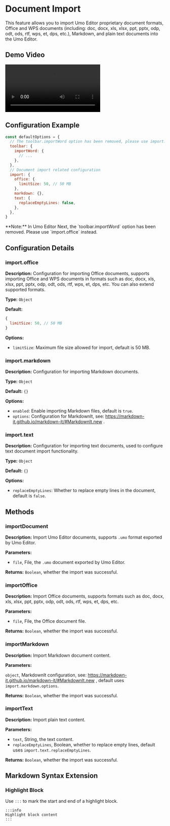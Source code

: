
# Document Import

This feature allows you to import Umo Editor proprietary document formats, Office and WPS documents (including: doc, docx, xls, xlsx, ppt, pptx, odp, odt, ods, rtf, wps, et, dps, etc.), Markdown, and plain text documents into the Umo Editor.

## Demo Video

<video src="https://s1.umodoc.com/videos/import.mp4" controls="true"></video>

## Configuration Example

```js {2-7}
const defaultOptions = {
  // The toolbar.importWord option has been removed, please use import.office instead
  toolbar: {
    importWord: { 
      // ...
    },
  },
  // Document import related configuration
  import: {
    office: {
      limitSize: 50, // 50 MB
    },
    markdown: {},
    text: {
      replaceEmptyLines: false,
    },
  },
}
```
<Callout type="error" emoji="❗">
**Note:** In Umo Editor Next, the `toolbar.importWord` option has been removed. Please use `import.office` instead.
</Callout>

## Configuration Details

### import.office

**Description:** Configuration for importing Office documents, supports importing Office and WPS documents in formats such as doc, docx, xls, xlsx, ppt, pptx, odp, odt, ods, rtf, wps, et, dps, etc. You can also extend supported formats.

**Type:** `Object`

**Default:**

```js
{
  limitSize: 50, // 50 MB
}
```

**Options:**

- `limitSize`: Maximum file size allowed for import, default is 50 MB.

### import.markdown

**Description:** Configuration for importing Markdown documents.

**Type:** `Object`

**Default:** `{}`

**Options:**

- `enabled`: Enable importing Markdown files, default is `true`.
- `options`: Configuration for MarkdownIt, see: https://markdown-it.github.io/markdown-it/#MarkdownIt.new .

### import.text

**Description:** Configuration for importing text documents, used to configure text document import functionality.

**Type:** `Object`

**Default:** `{}`

**Options:**

- `replaceEmptyLines`: Whether to replace empty lines in the document, default is `false`.

## Methods

### importDocument

**Description:** Import Umo Editor documents, supports `.umo` format exported by Umo Editor.

**Parameters:**

- `file`, File, the `.umo` document exported by Umo Editor.

**Returns:** `Boolean`, whether the import was successful.

### importOffice

**Description:** Import Office documents, supports formats such as doc, docx, xls, xlsx, ppt, pptx, odp, odt, ods, rtf, wps, et, dps, etc.

**Parameters:**

- `file`, File, the Office document file.

**Returns:** `Boolean`, whether the import was successful.

### importMarkdown

**Description:** Import Markdown document content.

**Parameters:**

`object`, MarkdownIt configuration, see: https://markdown-it.github.io/markdown-it/#MarkdownIt.new , default uses `import.markdown.options`.

**Returns:** `Boolean`, whether the import was successful.

### importText

**Description:** Import plain text content.

**Parameters:**

- `text`, String, the text content.
- `replaceEmptyLines`, Boolean, whether to replace empty lines, default uses `import.text.replaceEmptyLines`.

**Returns:** `Boolean`, whether the import was successful.

## Markdown Syntax Extension

### Highlight Block

Use `:::` to mark the start and end of a highlight block.

```
:::info
Highlight block content
:::
```